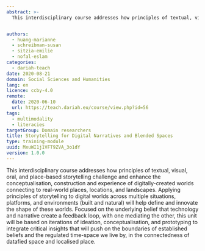 ```yaml
---
abstract: >-
  This interdisciplinary course addresses how principles of textual, visual, oral, and place-based storytelling challenge and enhance the conceptualisation, construction and experience of digitally-created worlds connecting to real-world places, locations, and landscapes.


authors:
  - huang-marianne
  - schreibman-susan
  - sitzia-emilie
  - nofal-eslam
categories:
  - dariah-teach
date: 2020-08-21
domain: Social Sciences and Humanities
lang: en
licence: ccby-4.0
remote:
  date: 2020-06-10
  url: https://teach.dariah.eu/course/view.php?id=56
tags:
  - multimodality
  - literacies
targetGroup: Domain researchers
title: Storytelling for Digital Narratives and Blended Spaces
type: training-module
uuid: MxuWI1j1VFT9ZVA_3o1dY
version: 1.0.0
---
```


This interdisciplinary course addresses how principles of textual, visual, oral, and place-based storytelling challenge and enhance the conceptualisation, construction and experience of digitally-created worlds connecting to real-world places, locations, and landscapes. Applying principles of storytelling to digital worlds across multiple situations, platforms, and environments (built and natural) will help define and innovate the shape of these worlds. Focused on the underlying belief that technology and narrative create a feedback loop, with one mediating the other, this unit will be based on iterations of ideation, conceptualisation, and prototyping to integrate critical insights that will push on the boundaries of established beliefs and the regulated time-space we live by, in the connectedness of datafied space and localised place.

<ExternalResource
  title="Interested in learning more?"
  subtitle="Storytelling for Digital Narratives and Blended Spaces"
  url="https://teach.dariah.eu/course/view.php?id=56&section=0"
/>
